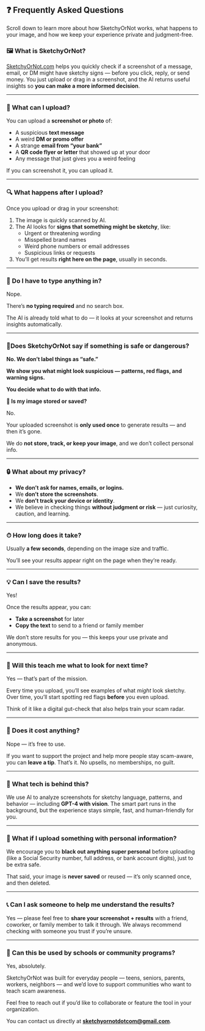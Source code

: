 ## ❓ Frequently Asked Questions

Scroll down to learn more about how SketchyOrNot works, what happens to your image, and how we keep your experience private and judgment-free.

### 🖼️ What is SketchyOrNot?

[SketchyOrNot.com](http://SketchyOrNot.com) helps you quickly check if a screenshot of a message, email, or DM might have sketchy signs — before you click, reply, or send money. You just upload or drag in a screenshot, and the AI returns useful insights so **you can make a more informed decision**.

---

### 🤳 What can I upload?

You can upload a **screenshot or photo** of:

- A suspicious **text message**
- A weird **DM or promo offer**
- A strange **email from “your bank”**
- A **QR code flyer or letter** that showed up at your door
- Any message that just gives you a weird feeling

If you can screenshot it, you can upload it.

---

### 🔍 What happens after I upload?

Once you upload or drag in your screenshot:

1. The image is quickly scanned by AI.
2. The AI looks for **signs that something might be sketchy**, like:
   - Urgent or threatening wording
   - Misspelled brand names
   - Weird phone numbers or email addresses
   - Suspicious links or requests
3. You’ll get results **right here on the page**, usually in seconds.

---

### 🧠 Do I have to type anything in?

Nope.

There’s **no typing required** and no search box.

The AI is already told what to do — it looks at your screenshot and returns insights automatically.

---

### 🛑**Does SketchyOrNot say if something is safe or dangerous?** 

**No. We don’t label things as “safe.”**

**We show you what might look suspicious — patterns, red flags, and warning signs.**

**You decide what to do with that info.**

**📀 Is my image stored or saved?**

No.

Your uploaded screenshot is **only used once** to generate results — and then it’s gone.

We do **not store, track, or keep your image**, and we don’t collect personal info.

---

### 🔒 What about my privacy?

- **We don’t ask for names, emails, or logins.**
- We **don’t store the screenshots**.
- We **don’t track your device or identity**.
- We believe in checking things **without judgment or risk** — just curiosity, caution, and learning.

---

### ⏱ How long does it take?

Usually **a few seconds**, depending on the image size and traffic.

You’ll see your results appear right on the page when they’re ready.

---

### 💡 Can I save the results?

Yes\!

Once the results appear, you can:

- **Take a screenshot** for later
- **Copy the text** to send to a friend or family member

We don’t store results for you — this keeps your use private and anonymous.

---

### 🌱 Will this teach me what to look for next time?

Yes — that’s part of the mission.

Every time you upload, you’ll see examples of what _might_ look sketchy. Over time, you’ll start spotting red flags **before** you even upload.

Think of it like a digital gut-check that also helps train your scam radar.

---

### 💸 Does it cost anything?

Nope — it’s free to use.

If you want to support the project and help more people stay scam-aware, you can **leave a tip**. That’s it. No upsells, no memberships, no guilt.

---

### 🤖 What tech is behind this?

We use AI to analyze screenshots for sketchy language, patterns, and behavior — including **GPT-4 with vision**. The smart part runs in the background, but the experience stays simple, fast, and human-friendly for you.

---

### 🧯 What if I upload something with personal information?

We encourage you to **black out anything super personal** before uploading (like a Social Security number, full address, or bank account digits), just to be extra safe.

That said, your image is **never saved** or reused — it’s only scanned once, and then deleted.

---

### 📞 Can I ask someone to help me understand the results?

Yes — please feel free to **share your screenshot \+ results** with a friend, coworker, or family member to talk it through. We always recommend checking with someone you trust if you’re unsure.

---

### 🧭 Can this be used by schools or community programs?

Yes, absolutely.

SketchyOrNot was built for everyday people — teens, seniors, parents, workers, neighbors — and we’d love to support communities who want to teach scam awareness.

Feel free to reach out if you’d like to collaborate or feature the tool in your organization.

You can contact us directly at [**sketchyornotdotcom@gmail.com**](mailto:sketchyornotdotcom@gmail.com).